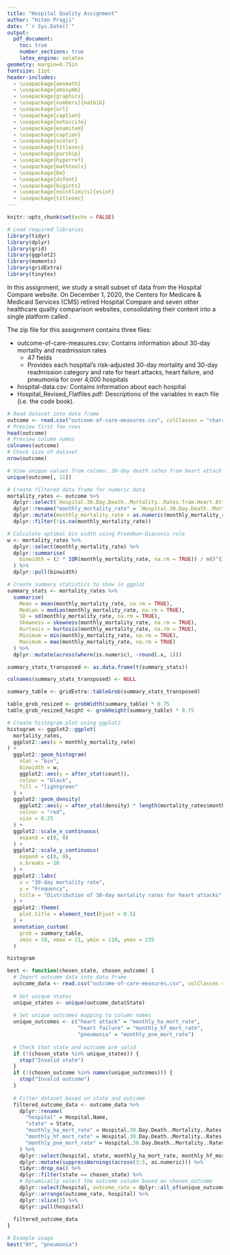 ```yaml
---
title: "Hospital Quality Assignment"
author: "Hiten Pragji"
date: "`r Sys.Date()`"
output: 
  pdf_document:
    toc: true
    number_sections: true
    latex_engine: xelatex
geometry: margin=0.75in
fontsize: 11pt
header-includes:
  - \usepackage{amsmath}
  - \usepackage{amssymb}
  - \usepackage{graphicx}
  - \usepackage[numbers]{natbib}
  - \usepackage{url}
  - \usepackage{caption}
  - \usepackage{notoccite}
  - \usepackage{enumitem}
  - \usepackage{caption}
  - \usepackage{xcolor}
  - \usepackage{titlesec}
  - \usepackage{parskip}
  - \usepackage{hyperref}
  - \usepackage{mathtools}
  - \usepackage{bm}
  - \usepackage{dsfont}
  - \usepackage{bigints}
  - \usepackage[nointlimits]{esint}
  - \usepackage{titlesec}
---
```


```r
knitr::opts_chunk$set(echo = FALSE)
```

```r
# Load required libraries
library(tidyr)
library(dplyr)
library(grid)
library(ggplot2)
library(moments)
library(gridExtra)
library(tinytex)
```

\newpage
\section{Introduction}

In this assignment, we study a small subset of data from the Hospital Compare website. On December 1, 2020, the Centers for Medicare & Medicaid Services (CMS) retired Hospital Compare and seven other healthcare quality comparison websites, consolidating their content into a single platform called \href{https://www.medicare.gov/care-compare/}{Care Compare}.

The zip file for this assignment contains three files:

* outcome-of-care-measures.csv: Contains information about 30-day mortality and readmission rates
  + 47 fields
  + Provides each hospital's risk-adjusted 30-day mortality and 30-day readmission category and rate
for heart attacks, heart failure, and pneumonia for over 4,000 hospitals
* hospital-data.csv: Contains information about each hospital
* Hospital_Revised_Flatfiles.pdf: Descriptions of the variables in each file (i.e. the code book).

\section{Task 1}

\textbf{\underline{Plot the 30-day mortality rates for heart attack}}

```r
# Read dataset into data frame
outcome <- read.csv("outcome-of-care-measures.csv", colClasses = "character")
# Preview first few rows
head(outcome)
# Preview column names
colnames(outcome)
# Check size of dataset
nrow(outcome)

# View unique values from column: 30-day death rates from heart attack
unique(outcome[, 11])

# Create filtered data frame for numeric data
mortality_rates <- outcome %>%
  dplyr::select(`Hospital.30.Day.Death..Mortality..Rates.from.Heart.Attack`) %>%
  dplyr::rename("monthly_mortality_rate" = `Hospital.30.Day.Death..Mortality..Rates.from.Heart.Attack`) %>%
  dplyr::mutate(monthly_mortality_rate = as.numeric(monthly_mortality_rate)) %>%
  dplyr::filter(!is.na(monthly_mortality_rate))

# Calculate optimal bin width using Freedman-Diaconis rule
w <- mortality_rates %>%
  dplyr::select(monthly_mortality_rate) %>%
  dplyr::summarise(
    binwidth = (2 * IQR(monthly_mortality_rate, na.rm = TRUE)) / n()^(1 / 3)
  ) %>%
  dplyr::pull(binwidth)

# Create summary statistics to show in ggplot
summary_stats <- mortality_rates %>%
  summarise(
    Mean = mean(monthly_mortality_rate, na.rm = TRUE),
    Median = median(monthly_mortality_rate, na.rm = TRUE),
    SD = sd(monthly_mortality_rate, na.rm = TRUE),
    Skewness = skewness(monthly_mortality_rate, na.rm = TRUE),
    Kurtosis = kurtosis(monthly_mortality_rate, na.rm = TRUE),
    Minimum = min(monthly_mortality_rate, na.rm = TRUE),
    Maximum = max(monthly_mortality_rate, na.rm = TRUE)
  ) %>%
  dplyr::mutate(across(where(is.numeric), ~round(.x, 1)))

summary_stats_transposed <- as.data.frame(t(summary_stats))

colnames(summary_stats_transposed) <- NULL

summary_table <- gridExtra::tableGrob(summary_stats_transposed)

table_grob_resized <- grobWidth(summary_table) * 0.75
table_grob_resized_height <- grobHeight(summary_table) * 0.75

# Create histogram plot using ggplot2
histogram <- ggplot2::ggplot(
  mortality_rates,
  ggplot2::aes(x = monthly_mortality_rate)
) +
  ggplot2::geom_histogram(
    stat = "bin",
    binwidth = w,
    ggplot2::aes(y = after_stat(count)),
    colour = "black",
    fill = "lightgreen"
  ) +
  ggplot2::geom_density(
    ggplot2::aes(y = after_stat(density) * length(mortality_rates$monthly_mortality_rate) * w),
    colour = "red",
    size = 0.25
  ) +
  ggplot2::scale_x_continuous(
    expand = c(0, 0)
  ) +
  ggplot2::scale_y_continuous(
    expand = c(0, 0),
    n.breaks = 10
  ) +
  ggplot2::labs(
    x = "30-day mortality rate",
    y = "Frequency",
    title = "Distribution of 30-day mortality rates for heart attacks"
  ) +
  ggplot2::theme(
    plot.title = element_text(hjust = 0.5)
  ) +
  annotation_custom(
    grob = summary_table,
    xmin = 19, xmax = 21, ymin = 110, ymax = 235
  )
```

```r
histogram
```

\section{Task 2}

\textbf{\underline{Finding the best hospital in a state}}

```r
best <- function(chosen_state, chosen_outcome) {
  # Import outcome data into data frame
  outcome_data <- read.csv("outcome-of-care-measures.csv", colClasses = "character")
  
  # Get unique states
  unique_states <- unique(outcome_data$State)
  
  # Set unique outcomes mapping to column names
  unique_outcomes <- c("heart attack" = "monthly_ha_mort_rate", 
                       "heart failure" = "monthly_hf_mort_rate", 
                       "pneumonia" = "monthly_pne_mort_rate")
  
  # Check that state and outcome are valid
  if (!(chosen_state %in% unique_states)) {
    stop("Invalid state")
  }
  if (!(chosen_outcome %in% names(unique_outcomes))) {
    stop("Invalid outcome")
  }
  
  # Filter dataset based on state and outcome
  filtered_outcome_data <- outcome_data %>%
    dplyr::rename(
      "hospital" = Hospital.Name,
      "state" = State,
      "monthly_ha_mort_rate" = Hospital.30.Day.Death..Mortality..Rates.from.Heart.Attack,
      "monthly_hf_mort_rate" = Hospital.30.Day.Death..Mortality..Rates.from.Heart.Failure,
      "monthly_pne_mort_rate" = Hospital.30.Day.Death..Mortality..Rates.from.Pneumonia
    ) %>%
    dplyr::select(hospital, state, monthly_ha_mort_rate, monthly_hf_mort_rate, monthly_pne_mort_rate) %>%
    dplyr::mutate(suppressWarnings(across(3:5, as.numeric))) %>%
    tidyr::drop_na() %>%
    dplyr::filter(state == chosen_state) %>%
    # Dynamically select the outcome column based on chosen_outcome
    dplyr::select(hospital, outcome_rate = dplyr::all_of(unique_outcomes[[chosen_outcome]])) %>%
    dplyr::arrange(outcome_rate, hospital) %>%
    dplyr::slice(1) %>%
    dplyr::pull(hospital)
  
  filtered_outcome_data
}

# Example usage
best("NY", "pneumonia")
```

\section{Task 3}

\textbf{\underline{Ranking hospitals by outcome in a state}}

\section{Task 4}

\textbf{\underline{Ranking hospitals in all states}}
















